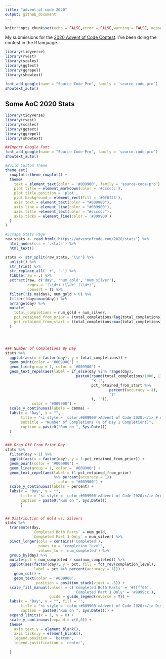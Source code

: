 ```yaml
---
title: "advent-of-code-2020"
output: github_document
---
```


```r
knitr::opts_chunk$set(echo = FALSE,error = FALSE,warning = FALSE, message = FALSE)
```

My submissions for the [2020 Advent of Code Contest](https://adventofcode.com/).  I've been doing the contest in the R language.


```r
library(tidyverse)
library(rvest)
library(scales)
library(ggtext)
library(ggrepel)
library(showtext)

font_add_google(name = "Source Code Pro", family = 'source-code-pro')
showtext_auto()


```

## Some AoC 2020 Stats

```r
library(tidyverse)
library(rvest)
library(scales)
library(ggtext)
library(ggrepel)
library(showtext)

##Import Google Font
font_add_google(name = "Source Code Pro", family = 'source-code-pro')
showtext_auto()

#Build Custom Theme
theme_set(
  cowplot::theme_cowplot() +
  theme(
    text = element_text(color = '#009900', family = 'source-code-pro'),
    plot.title = element_markdown(color = '#cccccc'),
    plot.title.position = 'plot',
    plot.background = element_rect(fill = '#0f0f23'),
    axis.text = element_text(color = "#009900"),
    axis.line = element_line(color = "#009900"),
    axis.title =element_text(color = "#cccccc"),
    axis.ticks = element_line(color = '#009900')
  )
)

#Scrape Stats Page
raw_stats <- read_html('https://adventofcode.com/2020/stats') %>% 
  html_nodes(css = '.stats') %>% 
  html_text()

stats <- str_split(raw_stats, '\\n') %>% 
  unlist() %>%
  str_trim() %>% 
  str_replace_all(' +', '-') %>% 
  tibble(raw = .) %>% 
  extract(raw, c('day', 'num_gold', 'num_silver'), 
          regex = '(\\d+)-(\\d+)-(\\d+)', 
          convert = T) %>% 
  filter(!is.na(day), num_gold > 0) %>%
  filter(!day==max(day)) %>% 
  arrange(day) %>% 
  mutate(
    total_completions = num_gold + num_silver,
    pct_retained_from_prior = (total_completions/lag(total_completions)),
    pct_retained_from_start = (total_completions/max(total_completions))
  )




### Number of Completions By Day
stats %>%
  ggplot(aes(x = factor(day), y = total_completions)) + 
  geom_point(color = '#009900') + 
  geom_line(group = 1, color = '#009900') + 
  geom_text_repel(aes(label = if_else(day %in% range(day),
                                paste0(round(total_completions/1000, 1), 
                                       'K (',
                                       pct_retained_from_start %>% 
                                               percent(accuracy = 1),
                                               ')'
                                       ), '')),
            color = "#009900") + 
  scale_y_continuous(labels = comma) + 
  labs(x = "Day", y = "",
       title = "<i style = 'color:#009900'>Advent of Code 2020:</i> # of Completions by Day",
       subtitle = "Number of Completions (% of Day 1 Completions)",
       caption = paste0("Run on ", Sys.Date())
  )
  

### Drop Off From Prior Day
stats %>%
  filter(day > 1) %>% 
  ggplot(aes(x = factor(day), y = 1-pct_retained_from_prior)) + 
  geom_point(color = '#009900') + 
  geom_line(group = 1, color = '#009900') + 
  geom_text_repel(aes(label = (1-pct_retained_from_prior) 
                      %>% percent(accuracy = 1))
                      , color = "#009900") + 
  scale_y_continuous(labels = percent) + 
  labs(x = "Day", y = "",
       title = "<i style = 'color:#009900'>Advent of Code 2020:</i> Drop-Off From Prior Day",
       caption = paste0("Run on ", Sys.Date())
       ) 


## Distribution of Gold vs. Silvers
stats %>% 
  transmute(day, 
            `Completed Both Parts` = num_gold, 
            `Completed Part 1 Only` = num_silver) %>% 
  pivot_longer(cols = contains('Completed'),
               names_to = 'completion_level',
               values_to = 'num_completed') %>% 
  group_by(day) %>% 
  mutate(pct = num_completed / sum(num_completed)) %>% 
  ggplot(aes(factor(day), y = pct, fill = fct_rev(completion_level),
             label = pct %>% percent(accuracy = 1))) + 
    geom_col() + 
    geom_text(color = '#009900',
              position = position_stack(vjust = .5)) + 
  scale_fill_manual(values = c('Completed Both Parts' = '#ffff66',
                               'Completed Part 1 Only' = '#9999cc'),
                    guide = guide_legend(reverse = T)) + 
  labs(x = "Day", y = "", fill = '',
       title = "<i style = 'color:#009900'>Advent of Code 2020:</i> Distribution of Completions",
       caption = paste0("Run on ", Sys.Date())) + 
  expand_limits(x = 1, y = 0) + 
  scale_y_continuous(expand = c(0,0)) + 
  theme(
    axis.text.y = element_blank(),
    axis.ticks.y = element_blank(),
    legend.position = 'bottom',
    legend.justification = 'center',
    
  )

```

